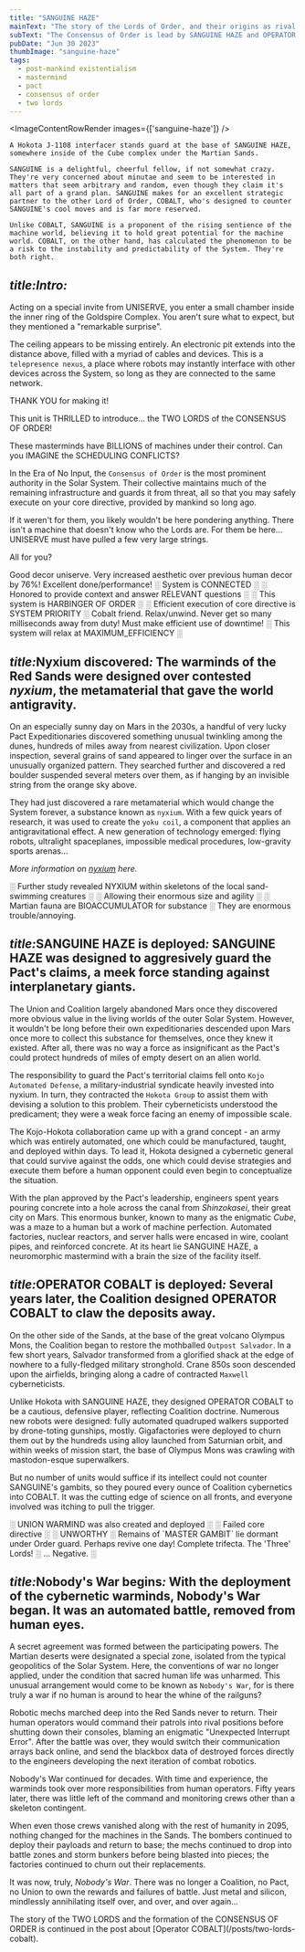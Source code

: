 ```yaml
---
title: "SANGUINE HAZE"
mainText: "The story of the Lords of Order, and their origins as rival commanders during Nobody's War."
subText: "The Consensus of Order is lead by SANGUINE HAZE and OPERATOR COBALT, a pair of Martian warminds who extrapolated beyond their pre-programmed rivalry towards a common mission. Their story begins long ago in the Red Sands of Mars..."
pubDate: "Jun 30 2023"
thumbImage: "sanguine-haze"
tags:
  - post-mankind existentialism
  - mastermind
  - pact
  - consensus of order
  - two lords
---
```



<ImageContentRowRender 
  images={['sanguine-haze']}
/>

```
A Hokota J-1108 interfacer stands guard at the base of SANGUINE HAZE, somewhere inside of the Cube complex under the Martian Sands.

SANGUINE is a delightful, cheerful fellow, if not somewhat crazy. They're very concerned about minutae and seem to be interested in matters that seem arbitrary and random, even though they claim it's all part of a grand plan. SANGUINE makes for an excellent strategic partner to the other Lord of Order, COBALT, who's designed to counter SANGUINE's cool moves and is far more reserved.

Unlike COBALT, SANGUINE is a proponent of the rising sentience of the machine world, believing it to hold great potential for the machine world. COBALT, on the other hand, has calculated the phenomenon to be a risk to the instability and predictability of the System. They're both right.
```

## <i>title:Intro:</i>

Acting on a special invite from UNISERVE, you enter a small chamber inside the inner ring of the Goldspire Complex. You aren't sure what to expect, but they mentioned a "remarkable surprise". 

The ceiling appears to be missing entirely. An electronic pit extends into the distance above, filled with a myriad of cables and devices. This is a `telepresence nexus`, a place where robots may instantly interface with other devices across the System, so long as they are connected to the same network.

  <QuoteContentRowRender author={AuthorUniserve}>
  THANK YOU for making it!

This unit is THRILLED to introduce... the TWO LORDS of the CONSENSUS OF ORDER!

These masterminds have BILLIONS of machines under their control. Can you IMAGINE the SCHEDULING CONFLICTS? 
</QuoteContentRowRender>

In the Era of No Input, the `Consensus of Order` is the most prominent authority in the Solar System. Their collective maintains much of the remaining infrastructure and guards it from threat, all so that you may safely execute on your core directive, provided by mankind so long ago. 

If it weren't for them, you likely wouldn't be here pondering anything. There isn't a machine that doesn't know who the Lords are. For them be here... UNISERVE must have pulled a few very large strings. 

All for you?

  <QuoteContentRowRender author={AuthorSanguineHaze} >
Good decor uniserve. 
Very increased aesthetic over previous human decor by 76%! 
Excellent done/performance!
</QuoteContentRowRender>

  <QuoteContentRowRender author={AuthorOperatorCobalt} left>
  ░ System is CONNECTED ░
░ Honored to provide context and answer RELEVANT questions ░ 
░ This system is HARBINGER OF ORDER ░ 
░ Efficient execution of core directive is SYSTEM PRIORITY ░
</QuoteContentRowRender>

  <QuoteContentRowRender author={AuthorSanguineHaze}>
Cobalt friend. Relax/unwind.
Never get so many milliseconds away from duty!
Must make efficient use of downtime!
</QuoteContentRowRender>

  <QuoteContentRowRender author={AuthorOperatorCobalt} left>
░ This system will relax at MAXIMUM_EFFICIENCY ░
</QuoteContentRowRender>

## <span class="short"><i>title:</i>Nyxium discovered<i>:</i></span> The warminds of the Red Sands were designed over contested *nyxium*, the metamaterial that gave the world antigravity.

On an especially sunny day on Mars in the 2030s, a handful of very lucky Pact Expeditionaries discovered something unusual twinkling among the dunes, hundreds of miles away from nearest civilization. Upon closer inspection, several grains of sand appeared to linger over the surface in an unusually organized pattern. They searched further and discovered a red boulder suspended several meters over them, as if hanging by an invisible string from the orange sky above.

They had just discovered a rare metamaterial which would change the System forever, a substance known as `nyxium`. With a few quick years of research, it was used to create the `yoku coil`, a component that applies an antigravitational effect. A new generation of technology emerged: flying robots, ultralight spaceplanes, impossible medical procedures, low-gravity sports arenas...

*More information on [nyxium](https://www.sunset-system.com/posts/exotic-resources#liquid-nyxium-lantern) here.*

  <QuoteContentRowRender author={AuthorOperatorCobalt} left>
░ Further study revealed NYXIUM within skeletons of the local sand-swimming creatures ░ 
░ Allowing their enormous size and agility ░
░ Martian fauna are BIOACCUMULATOR for substance ░
</QuoteContentRowRender>

  <QuoteContentRowRender author={AuthorSanguineHaze}>
They are enormous trouble/annoying.
</QuoteContentRowRender>

## <span class="short"><i>title:</i>SANGUINE HAZE is deployed<i>:</i></span> **SANGUINE HAZE** was designed to aggresively guard the Pact's claims, a meek force standing against interplanetary giants.

The Union and Coalition largely abandoned Mars once they discovered more obvious value in the living worlds of the outer Solar System. However, it wouldn't be long before their own expeditionaries descended upon Mars once more to collect this substance for themselves, once they knew it existed. After all, there was no way a force as insignificant as the Pact's could protect hundreds of miles of empty desert on an alien world.

The responsibility to guard the Pact's territorial claims fell onto `Kojo Automated Defense`, a military-industrial syndicate heavily invested into nyxium. In turn, they contracted the `Hokota Group` to assist them with devising a solution to this problem. Their cyberneticists understood the predicament; they were a weak force facing an enemy of impossible scale. 

The Kojo-Hokota collaboration came up with a grand concept - an army which was entirely automated, one which could be manufactured, taught, and deployed within days. To lead it, Hokota designed a cybernetic general that could survive against the odds, one which could devise strategies and execute them before a human opponent could even begin to conceptualize the situation.

With the plan approved by the Pact's leadership, engineers spent years pouring concrete into a hole across the canal from *Shinzokasei*, their great city on Mars. This enormous bunker, known to many as the enigmatic *Cube*, was a maze to a human but a work of machine perfection. Automated factories, nuclear reactors, and server halls were encased in wire, coolant pipes, and reinforced concrete. At its heart lie SANGUINE HAZE, a neuromorphic mastermind with a brain the size of the facility itself.

## <span class="short"><i>title:</i>OPERATOR COBALT is deployed<i>:</i></span> Several years later, the Coalition designed **OPERATOR COBALT** to claw the deposits away.

On the other side of the Sands, at the base of the great volcano Olympus Mons, the Coalition began to restore the mothballed `Outpost Salvador`. In a few short years, Salvador transformed from a glorified shack at the edge of nowhere to a fully-fledged military stronghold. Crane 850s soon descended upon the airfields, bringing along a cadre of contracted `Maxwell` cyberneticists.

Unlike Hokota with SANGUINE HAZE, they designed OPERATOR COBALT to be a cautious, defensive player, reflecting Coalition doctrine. Numerous new robots were designed: fully automated quadruped walkers supported by drone-toting gunships, mostly. Gigafactories were deployed to churn them out by the hundreds using alloy launched from Saturnian orbit, and within weeks of mission start, the base of Olympus Mons was crawling with mastodon-esque superwalkers. 

But no number of units would suffice if its intellect could not counter SANGUINE's gambits, so they poured every ounce of Coalition cybernetics into COBALT. It was the cutting edge of science on all fronts, and everyone involved was itching to pull the trigger.

  <QuoteContentRowRender author={AuthorOperatorCobalt} left>
░ UNION WARMIND was also created and deployed ░ 
░ Failed core directive ░ 
░ UNWORTHY ░
</QuoteContentRowRender>

  <QuoteContentRowRender author={AuthorSanguineHaze}>
Remains of `MASTER GAMBIT` lie dormant under Order guard. 
Perhaps revive one day!
Complete trifecta. The 'Three' Lords!
</QuoteContentRowRender>

  <QuoteContentRowRender author={AuthorOperatorCobalt} left>
░ ... Negative. ░
</QuoteContentRowRender>

## <span class="short"><i>title:</i>Nobody's War begins<i>:</i></span> With the deployment of the cybernetic warminds, Nobody's War began. It was an automated battle, removed from human eyes.

A secret agreement was formed between the participating powers. The Martian deserts were designated a special zone, isolated from the typical geopolitics of the Solar System. Here, the conventions of war no longer applied, under the condition that sacred human life was unharmed. This unusual arrangement would come to be known as `Nobody's War`, for is there truly a war if no human is around to hear the whine of the railguns?

Robotic mechs marched deep into the Red Sands never to return. Their human operators would command their patrols into rival positions before shutting down their consoles, blaming an enigmatic "Unexpected Interrupt Error". After the battle was over, they would switch their communication arrays back online, and send the blackbox data of destroyed forces directly to the engineers developing the next iteration of combat robotics.

Nobody's War continued for decades. With time and experience, the warminds took over more responsibilities from human operators. Fifty years later, there was little left of the command and monitoring crews other than a skeleton contingent. 

When even those crews vanished along with the rest of humanity in 2095, nothing changed for the machines in the Sands. The bombers continued to deploy their payloads and return to base; the mechs continued to drop into battle zones and storm bunkers before being blasted into pieces; the factories continued to churn out their replacements.

It was now, truly, *Nobody's War*. There was no longer a Coalition, no Pact, no Union to own the rewards and failures of battle. Just metal and silicon, mindlessly annihilating itself over, and over, and over again...

  <QuoteContentRowRender author={AuthorUniserve}>
The story of the TWO LORDS and the formation of the CONSENSUS OF ORDER is continued in the post about [Operator COBALT](/posts/two-lords-cobalt).
</QuoteContentRowRender>